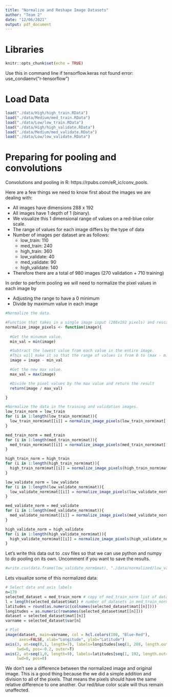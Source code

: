 ```yaml
---
title: "Normalize and Reshape Image Datasets"
author: "Team 2"
date: "12/06/2021"
output: pdf_document
---
```


# Libraries
```r
knitr::opts_chunk$set(echo = TRUE)
```

Use this in command line if tensorflow.keras not found error: use_condaenv("r-tensorflow")

# Load Data
```r
load("./data/High/high_train.RData")
load("./data/Medium/med_train.RData")
load("./data/Low/low_train.RData")
load("./data/High/high_validate.RData")
load("./data/Medium/med_validate.RData")
load("./data/Low/low_validate.RData")
```

# Preparing for pooling and convolutions

Convolutions and pooling in R: https://rpubs.com/eR_ic/conv_pools.

Here are a few things we need to know first about the images we are dealing with:

  - All images have dimensions 288 x 192
  - All images  have 1 depth of 1 (binary).
  - We visualize this 1 dimensional range of values on a red-blue color scale.
  - The range of values for each image differs by the type of data
  - Number of images per dataset are as follows:
    - low_train: 110
    - med_train: 240
    - high_train: 360
    - low_validate: 40
    - med_validate: 90
    - high_validate: 140
  - Therefore there are a total of 980 images (270 validation + 710 training)

In order to perform pooling we will need to normalize the pixel values in each image by

   - Adjusting the range to have a 0 minimum
   - Divide by maximum value in each image

```r
#Normalize the data.

#Function that takes in a single image input (288x192 pixels) and rescales pixels to go 0 to max-min and normalizes them dividing by max-min.
normalize_image_pixels <- function(image){
  
  #Get the minumum value.
  min_val = min(image)

  #Subtract the lowest value from each value in the entire image.
  #This will make it so that the range of values is from 0 to (max - min).
  image = image - min_val

  #Get the new max value.
  max_val = max(image)

  #Divide the pixel values by the max value and return the result
  return(image / max_val)

}

#Normalize the data in the training and validation images. 
low_train_norm = low_train
for (i in 1:length(low_train_norm$mat)){
  low_train_norm$mat[[i]] = normalize_image_pixels(low_train_norm$mat[[i]])
}

med_train_norm = med_train
for (i in 1:length(med_train_norm$mat)){
  med_train_norm$mat[[i]] = normalize_image_pixels(med_train_norm$mat[[i]])
}

high_train_norm = high_train
for (i in 1:length(high_train_norm$mat)){
  high_train_norm$mat[[i]] = normalize_image_pixels(high_train_norm$mat[[i]])
}

low_validate_norm = low_validate
for (i in 1:length(low_validate_norm$mat)){
  low_validate_norm$mat[[i]] = normalize_image_pixels(low_validate_norm$mat[[i]])
}

med_validate_norm = med_validate
for (i in 1:length(med_validate_norm$mat)){
  med_validate_norm$mat[[i]] = normalize_image_pixels(med_validate_norm$mat[[i]])
}

high_validate_norm = high_validate
for (i in 1:length(high_validate_norm$mat)){
  high_validate_norm$mat[[i]] = normalize_image_pixels(high_validate_norm$mat[[i]])
}

```

Let's write this data out to .csv files so that we can use python and numpy to do pooling on its own. Uncomment if you want to save the results.

```r
#write.csv(data.frame(low_validate_norm$mat), "./data/normalized/low_validate_norm.csv")
```


Lets visualize some of this normalized data:

```r
# Select data and axis labels
n=170
selected_dataset = med_train_norm # copy of med_train_norm list of datasets
l = length(selected_dataset$mat) # number of datasets in med_train_norm
latitudes = round(as.numeric(colnames(selected_dataset$mat[[n]])))
longitudes = as.numeric(rownames(selected_dataset$mat[[n]]))
dataset = selected_dataset$mat[[n]] 
varname = selected_dataset$var[n]

# Plot
image(dataset, main=varname, col = hcl.colors(100, "Blue-Red"),
      axes=FALSE, xlab="Longitude", ylab="Latitude")
axis(3, at=seq(0,1, length=7), labels=longitudes[seq(1, 288, length.out=7)],
     lwd=0, pos=-0.2, outer=T)
axis(2, at=seq(1,0, length=9), labels=latitudes[seq(1, 192, length.out=9)],
     lwd=0, pos=0)
```

We don't see a difference between the normalized image and original image. 
This is a good thing because the we did a simple addition and division to all of the pixels.
That means the pixels should have the same relative difference to one another.
Our red/blue color scale will thus remain unaffected.